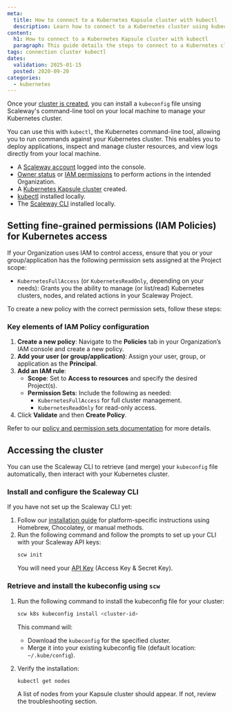 ```yaml
---
meta:
  title: How to connect to a Kubernetes Kapsule cluster with kubectl
  description: Learn how to connect to a Kubernetes cluster using kubectl. Follow steps to manage cluster resources, deploy applications, and view logs easily from your local computer.
content:
  h1: How to connect to a Kubernetes Kapsule cluster with kubectl
  paragraph: This guide details the steps to connect to a Kubernetes cluster using kubectl, the Kubernetes command-line tool.
tags: connection cluster kubectl
dates:
  validation: 2025-01-15
  posted: 2020-09-20
categories:
  - kubernetes
---
```


Once your [cluster is created](/containers/kubernetes/how-to/create-cluster/), you can install a `kubeconfig` file unsing Scaleway's command-line tool on your local machine to manage your Kubernetes cluster.

You can use this with `kubectl`, the Kubernetes command-line tool, allowing you to run commands against your Kubernetes cluster. This enables you to deploy applications, inspect and manage cluster resources, and view logs directly from your local machine.

<Macro id="requirements" />

- A [Scaleway account](https://console.scaleway.com) logged into the console.
- [Owner status](https://console.scaleway.com) or [IAM permissions](/identity-and-access-management/iam/concepts/#permission) to perform actions in the intended Organization.
- A [Kubernetes Kapsule cluster](/containers/kubernetes/how-to/create-cluster/) created.
- [kubectl](https://kubernetes.io/docs/tasks/tools/) installed locally.
- The [Scaleway CLI](/developer-tools/scaleway-cli/quickstart/) installed locally.

## Setting fine-grained permissions (IAM Policies) for Kubernetes access

If your Organization uses IAM to control access, ensure that you or your group/application has the following permission sets assigned at the Project scope:

- `KubernetesFullAccess` (or `KubernetesReadOnly`, depending on your needs):
  Grants you the ability to manage (or list/read) Kubernetes clusters, nodes, and related actions in your Scaleway Project.

To create a new policy with the correct permission sets, follow these steps:

### Key elements of IAM Policy configuration

1. **Create a new policy**: Navigate to the **Policies** tab in your Organization’s IAM console and create a new policy.
2. **Add your user (or group/application)**: Assign your user, group, or application as the **Principal**.
3. **Add an IAM rule**:
   - **Scope**: Set to **Access to resources** and specify the desired Project(s).
   - **Permission Sets**: Include the following as needed:
     - `KubernetesFullAccess` for full cluster management.
     - `KubernetesReadOnly` for read-only access.
4. Click **Validate** and then **Create Policy**.

Refer to our [policy and permission sets documentation](/identity-and-access-management/iam/reference-content/permission-sets/) for more details.

## Accessing the cluster

You can use the Scaleway CLI to retrieve (and merge) your `kubeconfig` file automatically, then interact with your Kubernetes cluster.

### Install and configure the Scaleway CLI

If you have not set up the Scaleway CLI yet:

1. Follow our [installation guide](/developer-tools/scaleway-cli/quickstart) for platform-specific instructions using Homebrew, Chocolatey, or manual methods.
2. Run the following command and follow the prompts to set up your CLI with your Scaleway API keys:
   ```bash
   scw init
   ```
   You will need your [API Key](https://identity-and-access-management/iam/how-to/#creating-API-keys) (Access Key & Secret Key).

### Retrieve and install the kubeconfig using `scw`

1. Run the following command to install the kubeconfig file for your cluster:
   ```bash
   scw k8s kubeconfig install <cluster-id>
   ```
   This command will:
   - Download the `kubeconfig` for the specified cluster.
   - Merge it into your existing kubeconfig file (default location: `~/.kube/config`).

2. Verify the installation:
   ```bash
   kubectl get nodes
   ```
   A list of nodes from your Kapsule cluster should appear. If not, review the troubleshooting section.
